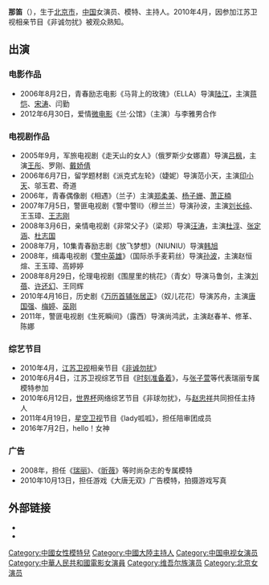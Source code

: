 {{Infobox person
|姓名 = 那笛
|occupation = 模特儿
|圖片 =
|圖片尺寸 =
|圖片簡介 =
|birth_name = 娜迪拉·多里坤
|英文名 =
|ethnicity =维吾尔族	
|other_names =那狄拉、那迪
|國籍 = {{PRC}}
|出生日期 = 
|出生地點 = {{CHN}}[[北京市|北京市]]
| height = {{height|m=1.72}}
| weight = {{weight|kg=48}}
|瞳色 = 
|職業 =[[模特|模特]]、[[主持人|主持人]]、[[女演员|女演员]]
|血型 = [[A型|A型]]
|教育程度 =
|宗教信仰 =
|配偶 =[[沈煜傑|沈煜傑]]
|活躍年代 = 
|唱片公司 =
|經紀公司 = 
|網站 = 
|相關團體 =
}}
'''那笛'''（{{bd|？|1月4日|}}），生于[[北京市|北京市]]，[[中国|中国]]女演员、模特、主持人。2010年4月，因参加江苏卫视相亲节目《非诚勿扰》被观众熟知。

== 出演 ==
=== 电影作品 ===
* 2006年8月2日，青春励志电影《马背上的玫瑰》（ELLA）导演[[陆江|陆江]]，主演[[蒋恺|蒋恺]]、[[宋涛|宋涛]]、闫勤
* 2012年6月30日，爱情[[微电影|微电影]]《兰·公馆》（主演）与李雅男合作

=== 电视剧作品 ===
* 2005年9月，军旅电视剧《走天山的女人》（俄罗斯少女娜嘉）导演[[吕枫|吕枫]]，主演[[王彤|王彤]]、罗刚、[[戴娇倩|戴娇倩]]
* 2006年6月7日，留学题材剧《派克式左轮》（婕妮）导演范小天，主演[[印小天|印小天]]、邬玉君、奇道
* 2006年，青春偶像剧《相遇》（兰子）主演[[郑柔美|郑柔美]]、[[杨子姗|杨子姗]]、[[萧正楠|萧正楠]]
* 2007年7月5日，警匪电视剧《警中警II》（穆兰兰）导演孙波，主演[[刘长纯|刘长纯]]、王玉璋、[[王志刚|王志刚]]
* 2008年3月6日，亲情电视剧《非常父子》（梁郑）导演[[汪涛|汪涛]]，主演[[杜淳|杜淳]]、[[张定涵|张定涵]]、[[杜志国|杜志国]]
* 2008年7月，10集青春励志剧《放飞梦想》（NIUNIU）导演[[韩旭|韩旭]]
* 2008年，缉毒电视剧《[[警中英雄|警中英雄]]》（国际杀手麦莉丝）导演[[孙波|孙波]]，主演赵恒煊、王玉璋、高婷婷
* 2008年8月29日，伦理电视剧《围屋里的桃花》（青女）导演马鲁剑，主演[[刘蓓|刘蓓]]、[[许还幻|许还幻]]、王同辉
* 2010年4月16日，历史剧《[[万历首辅张居正|万历首辅张居正]]》（奴儿花花）导演苏舟，主演[[唐国强|唐国强]]、[[梅婷|梅婷]]、[[巫刚|巫刚]]
* 2011年，警匪电视剧《生死瞬间》（露西）导演尚鸿武，主演赵春羊、修革、陈娜

=== 综艺节目 ===
* 2010年4月，[[江苏卫视|江苏卫视]]相亲节目《[[非诚勿扰|非诚勿扰]]》
* 2010年6月4日，江苏卫视综艺节目《[[时刻准备着|时刻准备着]]》，与[[张子萱|张子萱]]等代表瑞丽专属模特参加
* 2010年6月12日，[[世界杯|世界杯]]网络综艺节目《非球勿扰》，与[[赵忠祥|赵忠祥]]共同担任主持人
* 2011年4月19日，[[星空卫视|星空卫视]]节目《lady呱呱》，担任陪审团成员
* 2016年7月2日，hello！女神

=== 广告 ===
* 2008年，担任《[[瑞丽|瑞丽]]》、《[[昕薇|昕薇]]》等时尚杂志的专属模特
* 2010年10月13日，担任游戏《大唐无双》广告模特，拍摄游戏写真

== 外部链接 ==
{{reflist}}
*{{weibo|nadi1984}}
*{{douban people|1325170}}
{{DEFAULTSORT:N}}
[[Category:中國女性模特兒|Category:中國女性模特兒]]
[[Category:中國大陸主持人|Category:中國大陸主持人]]
[[Category:中国电视女演员|Category:中国电视女演员]]
[[Category:中華人民共和國電影女演員|Category:中華人民共和國電影女演員]]
[[Category:维吾尔族演员|Category:维吾尔族演员]]
[[Category:北京女演员|Category:北京女演员]]